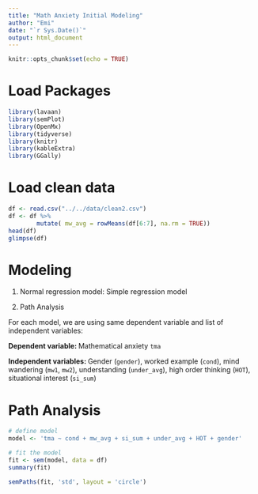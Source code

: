 ```yaml
---
title: "Math Anxiety Initial Modeling"
author: "Emi"
date: "`r Sys.Date()`"
output: html_document
---
```


```r
knitr::opts_chunk$set(echo = TRUE)
```

# Load Packages

```r
library(lavaan)
library(semPlot)
library(OpenMx)
library(tidyverse)
library(knitr)
library(kableExtra)
library(GGally)
```

# Load clean data

```r
df <- read.csv("../../data/clean2.csv")
df <- df %>% 
        mutate( mw_avg = rowMeans(df[6:7], na.rm = TRUE))
head(df)
glimpse(df)
```

# Modeling

1.    Normal regression model: Simple regression model

2.    Path Analysis

For each model, we are using same dependent variable and list of independent variables:

**Dependent variable: **Mathematical anxiety `tma`

**Independent variables: **Gender (`gender`), worked example (`cond`), mind wandering (`mw1`, `mw2`), understanding (`under_avg`), high order thinking (`HOT`), situational interest (`si_sum`)

# Path Analysis

```r
# define model
model <- 'tma ~ cond + mw_avg + si_sum + under_avg + HOT + gender'
```
```r
# fit the model
fit <- sem(model, data = df)
summary(fit)
```

```r
semPaths(fit, 'std', layout = 'circle')
```


